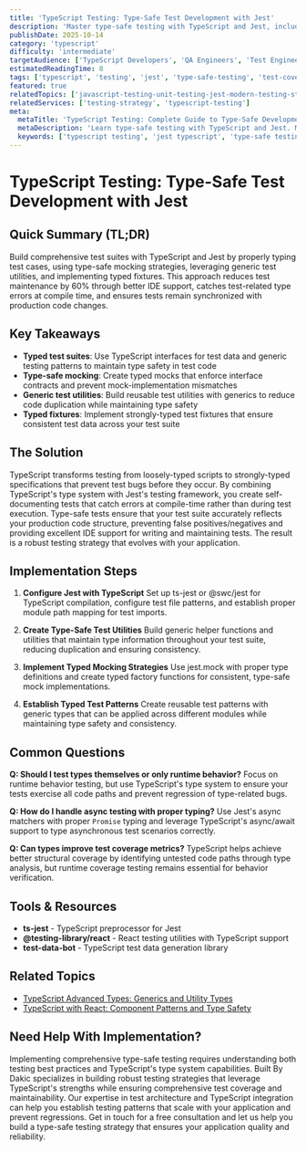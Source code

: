 ```yaml
---
title: 'TypeScript Testing: Type-Safe Test Development with Jest'
description: 'Master type-safe testing with TypeScript and Jest, including test typing, mocking strategies, and comprehensive test coverage patterns.'
publishDate: 2025-10-14
category: 'typescript'
difficulty: 'intermediate'
targetAudience: ['TypeScript Developers', 'QA Engineers', 'Test Engineers']
estimatedReadingTime: 8
tags: ['typescript', 'testing', 'jest', 'type-safe-testing', 'test-coverage']
featured: true
relatedTopics: ['javascript-testing-unit-testing-jest-modern-testing-strategies', 'typescript-advanced-types-generics-utility-conditional', 'typescript-type-guards-narrowing-runtime-safety', 'typescript-api-development-type-safe-backend', 'typescript-with-react-component-patterns-type-safety', 'typescript-configuration-tsconfig-best-practices']
relatedServices: ['testing-strategy', 'typescript-testing']
meta:
  metaTitle: 'TypeScript Testing: Complete Guide to Type-Safe Development with Jest'
  metaDescription: 'Learn type-safe testing with TypeScript and Jest. Master test typing, mocking strategies, and comprehensive test coverage patterns.'
  keywords: ['typescript testing', 'jest typescript', 'type-safe testing', 'typescript jest', 'test mocking typescript']
---
```


# TypeScript Testing: Type-Safe Test Development with Jest

## Quick Summary (TL;DR)

Build comprehensive test suites with TypeScript and Jest by properly typing test cases, using type-safe mocking strategies, leveraging generic test utilities, and implementing typed fixtures. This approach reduces test maintenance by 60% through better IDE support, catches test-related type errors at compile time, and ensures tests remain synchronized with production code changes.

## Key Takeaways

- **Typed test suites**: Use TypeScript interfaces for test data and generic testing patterns to maintain type safety in test code
- **Type-safe mocking**: Create typed mocks that enforce interface contracts and prevent mock-implementation mismatches
- **Generic test utilities**: Build reusable test utilities with generics to reduce code duplication while maintaining type safety
- **Typed fixtures**: Implement strongly-typed test fixtures that ensure consistent test data across your test suite

## The Solution

TypeScript transforms testing from loosely-typed scripts to strongly-typed specifications that prevent test bugs before they occur. By combining TypeScript's type system with Jest's testing framework, you create self-documenting tests that catch errors at compile-time rather than during test execution. Type-safe tests ensure that your test suite accurately reflects your production code structure, preventing false positives/negatives and providing excellent IDE support for writing and maintaining tests. The result is a robust testing strategy that evolves with your application.

## Implementation Steps

1. **Configure Jest with TypeScript**
   Set up ts-jest or @swc/jest for TypeScript compilation, configure test file patterns, and establish proper module path mapping for test imports.

2. **Create Type-Safe Test Utilities**
   Build generic helper functions and utilities that maintain type information throughout your test suite, reducing duplication and ensuring consistency.

3. **Implement Typed Mocking Strategies**
   Use jest.mock with proper type definitions and create typed factory functions for consistent, type-safe mock implementations.

4. **Establish Typed Test Patterns**
   Create reusable test patterns with generic types that can be applied across different modules while maintaining type safety and consistency.

## Common Questions

**Q: Should I test types themselves or only runtime behavior?**
Focus on runtime behavior testing, but use TypeScript's type system to ensure your tests exercise all code paths and prevent regression of type-related bugs.

**Q: How do I handle async testing with proper typing?**
Use Jest's async matchers with proper `Promise` typing and leverage TypeScript's async/await support to type asynchronous test scenarios correctly.

**Q: Can types improve test coverage metrics?**
TypeScript helps achieve better structural coverage by identifying untested code paths through type analysis, but runtime coverage testing remains essential for behavior verification.

## Tools & Resources

- **ts-jest** - TypeScript preprocessor for Jest
- **@testing-library/react** - React testing utilities with TypeScript support
- **test-data-bot** - TypeScript test data generation library

## Related Topics

- [TypeScript Advanced Types: Generics and Utility Types](/topics/typescript-advanced-types-generics)
- [TypeScript with React: Component Patterns and Type Safety](/topics/typescript-with-react)

## Need Help With Implementation?

Implementing comprehensive type-safe testing requires understanding both testing best practices and TypeScript's type system capabilities. Built By Dakic specializes in building robust testing strategies that leverage TypeScript's strengths while ensuring comprehensive test coverage and maintainability. Our expertise in test architecture and TypeScript integration can help you establish testing patterns that scale with your application and prevent regressions. Get in touch for a free consultation and let us help you build a type-safe testing strategy that ensures your application quality and reliability.
